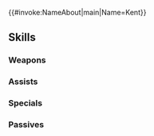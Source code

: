 {{#invoke:NameAbout|main|Name=Kent}}{{HeroPage Tabs}}
{{Hero Infobox
|Name=Kent
|Title=Crimson Shield
|WeaponType=Red Sword
|MoveType=Cavalry
|Origin=Fire Emblem: The Blazing Blade
|Gender=Male
|actorEN=Beau Bridgland
|actorJP=野島裕史
|artist=たかや友英
|randomStartTime=2022-07-08T07:00:00Z
|additionDate=June 7, 2022
|releaseDate=June 8, 2022
|poolDate=June 30, 2022
|poolRarities=3,4
|cv1=6
|cv2=400300
|TagID=ケント
|InternalID=813
|Properties=
|description=A straightforward and stern knight of Caelin. Appointed to be commander of the Caelin knights at a young age. Appears in Fire Emblem: The Blazing Blade.
}}
{{Stats Page
|Lv1HP=18|Lv1ATK=7|Lv1SPD=10|Lv1DEF=8|Lv1RES=7
|GRHP=55|GRATK=70|GRSPD=70|GRDEF=50|GRRES=40
}}
==Skills==
===Weapons===
{{Weapons Table
|weapon1=Iron Sword
|weapon1Default=1
|weapon1Unlock=1
|weapon2=Steel Sword
|weapon2Default=2
|weapon2Unlock=2
|weapon3=Allied Sword
|weapon3Default=4
|weapon3Unlock=3
|weapon4=Allied Sword+
|weapon4Default=5
|weapon4Unlock=5
}}
===Assists===
{{Assists Table
|assist1=Reposition
|assist1Default=4
|assist1Unlock=3
}}
===Specials===
{{Specials Table}}
===Passives===
{{Passives Table
|passiveA1=Atk/Spd Bond 1
|passiveA2=Atk/Spd Bond 2
|passiveA3=Atk/Spd Bond 3
|passiveA1Unlock=3
|passiveA2Unlock=4
|passiveA3Unlock=5
|passiveB1=Spd/Def Snag 1
|passiveB2=Spd/Def Snag 2
|passiveB3=Spd/Def Snag 3
|passiveB1Unlock=1
|passiveB2Unlock=2
|passiveB3Unlock=4
}}
{{Heroes Navbox}}